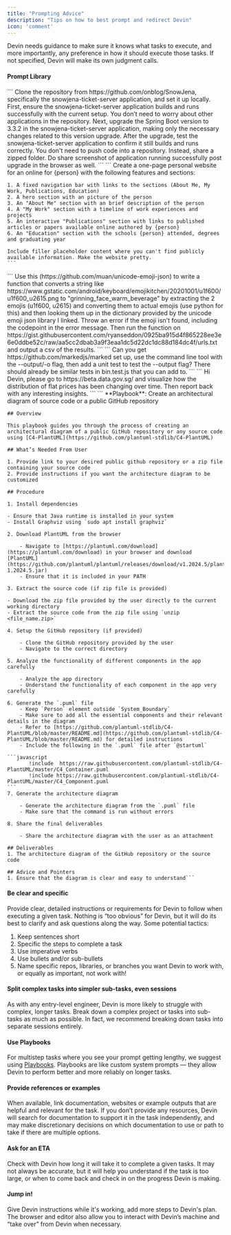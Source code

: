 ```yaml
---
title: "Prompting Advice"
description: "Tips on how to best prompt and redirect Devin"
icon: 'comment'
---
```


Devin needs guidance to make sure it knows what tasks to execute, and more importantly, any preference in how it should execute those tasks. If not specified, Devin will make its own judgment calls. 

#### Prompt Library

<AccordionGroup>
  <Accordion title="Clone and set up repo" icon="slack">
    ```  
    Clone the repository from https://github.com/onblog/SnowJena, specifically the snowjena-ticket-server application, and set it up locally. First, ensure the snowjena-ticket-server application builds and runs successfully with the current setup. You don’t need to worry about other applications in the repository. Next, upgrade the Spring Boot version to 3.3.2 in the snowjena-ticket-server application, making only the necessary changes related to this version upgrade. After the upgrade, test the snowjena-ticket-server application to confirm it still builds and runs correctly. You don't need to push code into a repository. Instead, share a zipped folder. Do share screenshot of application running successfully post upgrade in the browser as well.
    ```
  </Accordion>

  <Accordion title="Build a personal website">
    ```
    Create a one-page personal website for an online for {person} with the following features and sections:
    
    1. A fixed navigation bar with links to the sections (About Me, My Work, Publications, Education)
    2. A hero section with an picture of the person
    3. An "About Me" section with an brief description of the person
    4. A "My Work" section with a timeline of work experiences and projects 
    5. An interactive "Publications" section with links to published articles or papers available online authored by {person} 
    6. An "Education" section with the schools {person} attended, degrees and graduating year
    
    Include filler placeholder content where you can't find publicly available information. Make the website pretty.
    ```
  </Accordion>

  <Accordion title="Scrape emojis">
    ```
    Use this (https://github.com/muan/unicode-emoji-json) to write a function that converts a string like https://www.gstatic.com/android/keyboard/emojikitchen/20201001/u1f600/u1f600_u2615.png to "grinning_face_warm_beverage" by extracting the 2 emojis (u1f600, u2615) and converting them to actual emojis (use python for this) and then looking them up in the dictionary provided by the unicode emoji json library I linked. Throw an error if the emoji isn't found, including the codepoint in the error message. Then run the function on https://gist.githubusercontent.com/ryanseddon/0925ba915d4f865228ee3e6e0ddbe52c/raw/aa5cc2dbab3a9f3eaa1dc5d22dc1dc88d184dc4f/urls.txt and output a csv of the results.
    ```
  </Accordion>

  <Accordion title="Write unit test">
    ```
    Can you get https://github.com/markedjs/marked set up, use the command line tool with the --output/-o flag, then add a unit test to test the --output flag? There should already be similar tests in bin.test.js that you can add to.
    ```
  </Accordion>

  <Accordion title="Visualize inflation adjusted prices">
    ```
    Hi Devin, please go to https://beta.data.gov.sg/ and visualize how the distribution of flat prices has been changing over time. Then report back with any interesting insights.
    ```
  </Accordion>

  <Accordion title="Create architecture diagram for repository">
    ```
    **Playbook**: Create an architectural diagram of source code or a public GitHub repository
    
    ## Overview
    
    This playbook guides you through the process of creating an architectural diagram of a public GitHub repository or any source code using [C4-PlantUML](https://github.com/plantuml-stdlib/C4-PlantUML)
    
    ## What’s Needed From User
    
    1. Provide link to your desired public github repository or a zip file containing your source code
    2. Provide instructions if you want the architecture diagram to be customized
    
    ## Procedure
    
    1. Install dependencies
    
    - Ensure that Java runtime is installed in your system
    - Install Graphviz using `sudo apt install graphviz`
    
    2. Download PlantUML from the browser
    
        - Navigate to [https://plantuml.com/download](https://plantuml.com/download) in your browser and download [PlantUML](https://github.com/plantuml/plantuml/releases/download/v1.2024.5/plantuml-1.2024.5.jar)
        - Ensure that it is included in your PATH
    
    3. Extract the source code (if zip file is provided)
    
    - Download the zip file provided by the user directly to the current working directory
    - Extract the source code from the zip file using `unzip <file_name.zip>` 
    
    4. Setup the GitHub repository (if provided)
    
        - Clone the GitHub repository provided by the user
        - Navigate to the correct directory
    
    5. Analyze the functionality of different components in the app carefully
    
        - Analyze the app directory
        - Understand the functionality of each component in the app very carefully
    
    6. Generate the `.puml` file
        - Keep `Person` element outside `System_Boundary`
        - Make sure to add all the essential components and their relevant details in the diagram
        - Refer to [https://github.com/plantuml-stdlib/C4-PlantUML/blob/master/README.md](https://github.com/plantuml-stdlib/C4-PlantUML/blob/master/README.md) for detailed instructions
        - Include the following in the `.puml` file after `@startuml`
    
    ```javascript
           !include  https://raw.githubusercontent.com/plantuml-stdlib/C4-PlantUML/master/C4_Container.puml
           !include https://raw.githubusercontent.com/plantuml-stdlib/C4-PlantUML/master/C4_Component.puml
    ```
    7. Generate the architecture diagram
    
        - Generate the architecture diagram from the `.puml` file
        - Make sure that the command is run without errors
    
    8. Share the final deliverables
    
        - Share the architecture diagram with the user as an attachment
    
    ## Deliverables
    1. The architecture diagram of the GitHub repository or the source code
    
    ## Advice and Pointers
    1. Ensure that the diagram is clear and easy to understand```
  </Accordion>

</AccordionGroup>

#### Be clear and specific

Provide clear, detailed instructions or requirements for Devin to follow when executing a given task. Nothing is “too obvious” for Devin, but it will do its best to clarify and ask questions along the way. Some potential tactics:

1. Keep sentences short
2. Specific the steps to complete a task
3. Use imperative verbs
4. Use bullets and/or sub-bullets
5. Name specific repos, libraries, or branches you want Devin to work with, or equally as important, not work with!

#### Split complex tasks into simpler sub-tasks, even sessions

As with any entry-level engineer, Devin is more likely to struggle with complex, longer tasks. Break down a complex project or tasks into sub-tasks as much as possible. In fact, we recommend breaking down tasks into separate sessions entirely.

#### Use Playbooks

For multistep tasks where you see your prompt getting lengthy, we suggest using [Playbooks](/Working_with_Teams/playbooks-intro).  Playbooks are like custom system prompts — they allow Devin to perform better and more reliably on longer tasks.

#### Provide references or examples

When available, link documentation, websites or example outputs that are helpful and relevant for the task.  If you don’t provide any resources, Devin will search for documentation to support it in the task independently, and may make discretionary decisions on which documentation to use or path to take if there are multiple options.

#### Ask for an ETA

Check with Devin how long it will take it to complete a given tasks. It may not always be accurate, but it will help you understand if the task is too large, or when to come back and check in on the progress Devin is making.

#### Jump in!

Give Devin instructions while it's working, add more steps to Devin's plan. The browser and editor also allow you to interact with Devin’s machine and “take over” from Devin when necessary. 
